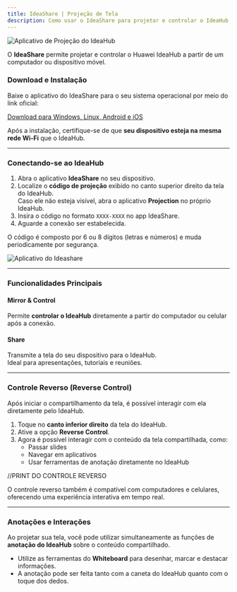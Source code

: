 ```yaml
---
title: IdeaShare | Projeção de Tela
description: Como usar o IdeaShare para projetar e controlar o IdeaHub.
---
```


![Aplicativo de Projeção do IdeaHub](/images/projection.jpg)

O **IdeaShare** permite projetar e controlar o Huawei IdeaHub a partir de um computador ou dispositivo móvel.

### Download e Instalação

Baixe o aplicativo do IdeaShare para o seu sistema operacional por meio do link oficial:

[Download para Windows, Linux, Android e iOS](https://www.huaweicloud.com/intl/pt-br/product/ideashare.html)

Após a instalação, certifique-se de que **seu dispositivo esteja na mesma rede Wi-Fi** que o IdeaHub.

---

### Conectando-se ao IdeaHub

1. Abra o aplicativo **IdeaShare** no seu dispositivo.
2. Localize o **código de projeção** exibido no canto superior direito da tela do IdeaHub.  
   Caso ele não esteja visível, abra o aplicativo **Projection** no próprio IdeaHub.
3. Insira o código no formato `XXXX-XXXX` no app IdeaShare.
4. Aguarde a conexão ser estabelecida.

<Note>
O código é composto por 6 ou 8 dígitos (letras e números) e muda periodicamente por segurança.
</Note>

![Aplicativo do Ideashare](/images/ideashare-app.png)

---

### Funcionalidades Principais

#### Mirror & Control

Permite **controlar o IdeaHub** diretamente a partir do computador ou celular após a conexão.

#### Share

Transmite a tela do seu dispositivo para o IdeaHub.  
Ideal para apresentações, tutoriais e reuniões.

---

### Controle Reverso (Reverse Control)

Após iniciar o compartilhamento da tela, é possível interagir com ela diretamente pelo IdeaHub.

1. Toque no **canto inferior direito** da tela do IdeaHub.
2. Ative a opção **Reverse Control**.
3. Agora é possível interagir com o conteúdo da tela compartilhada, como:
   - Passar slides
   - Navegar em aplicativos
   - Usar ferramentas de anotação diretamente no IdeaHub

//PRINT DO CONTROLE REVERSO

<Note>
O controle reverso também é compatível com computadores e celulares, oferecendo uma experiência interativa em tempo real.
</Note>

---

### Anotações e Interações

Ao projetar sua tela, você pode utilizar simultaneamente as funções de **anotação do IdeaHub** sobre o conteúdo compartilhado.

- Utilize as ferramentas do **Whiteboard** para desenhar, marcar e destacar informações.
- A anotação pode ser feita tanto com a caneta do IdeaHub quanto com o toque dos dedos.
